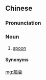 ==Chinese==
{{zh-forms}}

===Pronunciation===
{{zh-pron
|m=piáogēng,er=y
|g=pieu2 gien1
|md=pièu-gĕng*bĕng
|x=biau2 gen1
|cat=n
}}

===Noun===
{{zh-noun}}

# {{lb|zh|Southwestern Mandarin|Gan|Hui|Min Dong|dialectal|_|Wu|Xiang}} [[spoon]]

====Synonyms====
{{zh-dial|勺子}}

[[mg:瓢羹]]